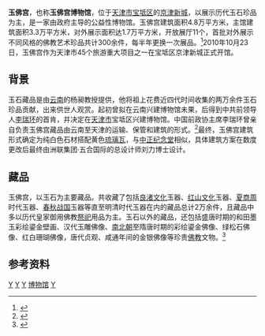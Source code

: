 {{Infobox Museum
 |name          = 玉佛宫
 |image         = 
 |imagesize     = 
 |caption       = 
 |map_type      = 
 |map_caption   = 
 |latitude      = 
 |longitude     = 
 |coordinates   =
 |established   = 2010年10月23日
 |dissolved     = 
 |location      = [[天津市|天津市]][[宝坻区|宝坻区]]京津新城
 |type          = 玉石为主的博物馆
 |collection    =
 |area          = 3.3万平方米
 |visitors      = 
 |director      = 
 |curator       = 
 |openinghours  = 
 |website       = 
}}
'''玉佛宫'''，也称'''玉佛宫博物馆'''，位于[[天津市|天津市]][[宝坻区|宝坻区]]的[[京津新城|京津新城]]，以展示历代玉石珍品为主，是一家由政府主导的公益性博物馆。玉佛宫建筑面积4.8万平方米，主馆建筑面积3.3万平方米，对外展示面积达1.7万平方米，开放展厅11个，首批对外展示不同风格的佛教艺术珍品共计300余件，每半年更换一次展品。<ref>{{cite web | url=http://www.tj.xinhuanet.com/news/2010-10/24/content_21212326.htm | title=天津宝坻玉佛宫博物馆开馆 | publisher=新华社 | date=2010年10月24日 | accessdate=August 16, 2011 | author=张博 | deadurl=yes | archiveurl=https://web.archive.org/web/20120514022634/http://www.tj.xinhuanet.com/news/2010-10/24/content_21212326.htm | archivedate=2012年5月14日 }}</ref>2010年10月23日，玉佛宫作为天津市45个旅游重大项目之一在宝坻区京津新城正式开馆。

== 背景 ==
玉石藏品是由[[云南|云南]]的杨昶教授提供，他将祖上花费近四代时间收集的两万余件玉石珍品贡献，出来供世人观赏。起初曾拟在云南兴建博物馆未果，后得到中共前领导人[[李瑞环|李瑞环]]的首肯，并决定在[[天津市|天津市]]宝坻区兴建博物馆。中国前政协主席李瑞环曾亲自负责玉佛宫藏品由云南至天津的运输、保管和建筑的形式。<ref>{{cite journal | title=玉佛宫 | author=刘力;王玮琦;杨熠;李善科 | journal=《建筑知识》 | volume=1|date=2011年1月}}</ref>最终，玉佛宫建筑形式确定为纯白色石材搭配黄色[[琉璃瓦|琉璃瓦]]，与[[中正纪念堂|中正纪念堂]]相似，具体建筑方案在数度更改后最终由洲联集团·五合国际的总设计师刘力博士设计。

== 藏品 ==
玉佛宫，以玉石为主要藏品。共收藏了包括[[良渚文化|良渚文化]]玉器、[[红山文化|红山文化]]玉器、[[夏商周|夏商周]]时代玉器、[[春秋战国|春秋战国]]玉器等直至明清时代玉器在内的藏品总计2万余件，且藏品中多以历代皇家御用佛教[[祭祀|祭祀]]用品为主。玉石以外的藏品，还包括盛唐时期的和田墨玉彩绘鎏金壁画、汉代玉雕佛像、[[南北朝|南北朝]]至隋唐时期的彩绘鎏金佛像、绿松石佛像、红白珊瑚佛像，唐代贞观、咸通年间的金银佛像等珍贵[[佛教|佛教]]文物。<ref>{{cite web | url=http://zx.findart.com.cn/10471378-zx.html | title=天津玉佛宫收藏两万余件绝世古玉 | accessdate=August 16, 2011 | archive-date=2016-03-05 | archive-url=https://web.archive.org/web/20160305051642/http://zx.findart.com.cn/10471378-zx.html | dead-url=no }}</ref>

== 参考资料 ==
{{reflist}}
{{天津市文化场馆}}
[[Category:宝坻区|Y]]
[[Category:天津旅游|Y]]
[[Category:天津文化场所|Y]]
[[Category:天津市的博物館|博物馆]]
[[Category:2010年建立的博物館|Y]]
